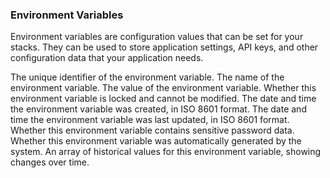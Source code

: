 ---
---

### Environment Variables

Environment variables are configuration values that can be set for your stacks. They can be used to store application settings, API keys, and other configuration data that your application needs.

<Model>
    <ModelProperty name="id" type="integer">
        The unique identifier of the environment variable.
    </ModelProperty>
    <ModelProperty name="key" type="string">
        The name of the environment variable.
    </ModelProperty>
    <ModelProperty name="value" type="string">
        The value of the environment variable.
    </ModelProperty>
    <ModelProperty name="readonly" type="boolean">
        Whether this environment variable is locked and cannot be modified.
    </ModelProperty>
    <ModelProperty name="created_at" type="datetime">
        The date and time the environment variable was created, in ISO 8601 format.
    </ModelProperty>
    <ModelProperty name="updated_at" type="datetime">
        The date and time the environment variable was last updated, in ISO 8601 format.
    </ModelProperty>
    <ModelProperty name="is_password" type="boolean">
        Whether this environment variable contains sensitive password data.
    </ModelProperty>
    <ModelProperty name="is_generated" type="boolean">
        Whether this environment variable was automatically generated by the system.
    </ModelProperty>
    <ModelProperty name="history" type="array">
        An array of historical values for this environment variable, showing changes over time.
    </ModelProperty>
</Model>